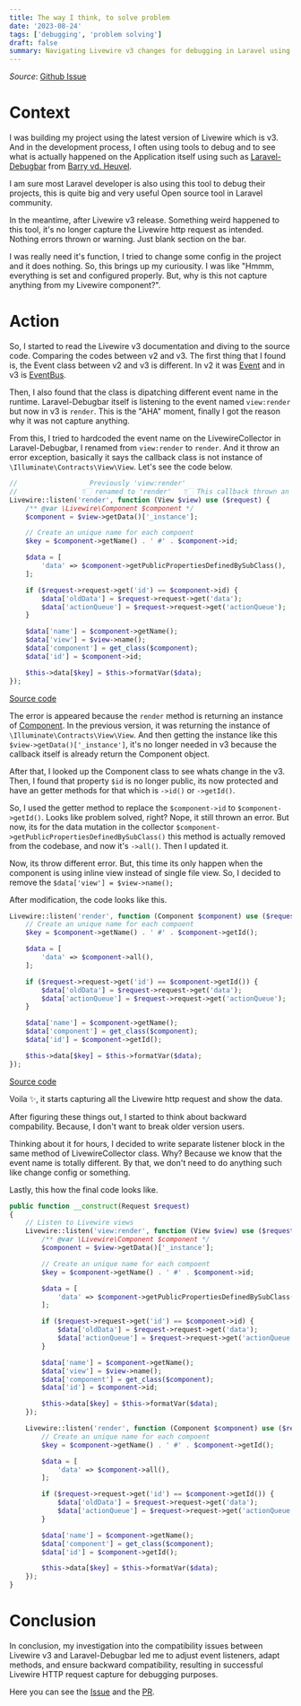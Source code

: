 ```yaml
---
title: The way I think, to solve problem
date: '2023-08-24'
tags: ['debugging', 'problem solving']
draft: false
summary: Navigating Livewire v3 changes for debugging in Laravel using Laravel Debugbar became a puzzle. Event name shifts, method replacements, and inline view hiccups. My dive, solutions, and compatibility fix revealed! 🕵️‍♂️🚀
---
```


_Source_: [Github Issue](https://github.com/barryvdh/laravel-debugbar/issues/1435)

# Context

I was building my project using the latest version of Livewire which is v3. And in the development process, I often using tools to debug and to see what is actually happened on the Application itself using such as [Laravel-Debugbar](https://github.com/barryvdh/laravel-debugbar) from [Barry vd. Heuvel](https://github.com/barryvdh).

I am sure most Laravel developer is also using this tool to debug their projects, this is quite big and very useful Open source tool in Laravel community.

In the meantime, after Livewire v3 release. Something weird happened to this tool, it's no longer capture the Livewire http request as intended. Nothing errors thrown or warning. Just blank section on the bar.

I was really need it's function, I tried to change some config in the project and it does nothing. So, this brings up my curiousity. I was like "Hmmm, everything is set and configured properly. But, why is this not capture anything from my Livewire component?".

# Action

So, I started to read the Livewire v3 documentation and diving to the source code. Comparing the codes between v2 and v3. The first thing that I found is, the Event class between v2 and v3 is different. In v2 it was [Event](https://github.com/livewire/livewire/blob/2.x/src/Event.php) and in v3 is [EventBus](https://github.com/livewire/livewire/blob/main/src/EventBus.php).

Then, I also found that the class is dipatching different event name in the runtime. Laravel-Debugbar itself is listening to the event named `view:render` but now in v3 is `render`. This is the "AHA" moment, finally I got the reason why it was not capture anything.

From this, I tried to hardcoded the event name on the LivewireCollector in Laravel-Debugbar, I renamed from `view:render` to `render`. And it throw an error exception, basically it says the callback class is not instance of `\Illuminate\Contracts\View\View`. Let's see the code below.

```php
//                  Previously 'view:render'
//                👇🏻 renamed to 'render'   👇🏻 This callback thrown an error
Livewire::listen('render', function (View $view) use ($request) {
    /** @var \Livewire\Component $component */
    $component = $view->getData()['_instance'];

    // Create an unique name for each compoent
    $key = $component->getName() . ' #' . $component->id;

    $data = [
        'data' => $component->getPublicPropertiesDefinedBySubClass(),
    ];

    if ($request->request->get('id') == $component->id) {
        $data['oldData'] = $request->request->get('data');
        $data['actionQueue'] = $request->request->get('actionQueue');
    }

    $data['name'] = $component->getName();
    $data['view'] = $view->name();
    $data['component'] = get_class($component);
    $data['id'] = $component->id;

    $this->data[$key] = $this->formatVar($data);
});
```

[Source code](https://github.com/barryvdh/laravel-debugbar/blob/cf4554d1dd7805a6a737dcb0f620c80d36850108/src/DataCollector/LivewireCollector.php#L26-L48)

The error is appeared because the `render` method is returning an instance of [Component](https://github.com/livewire/livewire/blob/main/src/Component.php). In the previous version, it was returning the instance of `\Illuminate\Contracts\View\View`. And then getting the instance like this `$view->getData()['_instance']`, it's no longer needed in v3 because the callback itself is already return the Component object.

After that, I looked up the Component class to see whats change in the v3. Then, I found that property `$id` is no longer public, its now protected and have an getter methods for that which is `->id()` or `->getId()`.

So, I used the getter method to replace the `$component->id` to `$component->getId()`. Looks like problem solved, right? Nope, it still thrown an error. But now, its for the data mutation in the collector `$component->getPublicPropertiesDefinedBySubClass()` this method is actually removed from the codebase, and now it's `->all()`. Then I updated it.

Now, its throw different error. But, this time its only happen when the component is using inline view instead of single file view. So, I decided to remove the `$data['view'] = $view->name();`

After modification, the code looks like this.

```php
Livewire::listen('render', function (Component $component) use ($request) {
    // Create an unique name for each compoent
    $key = $component->getName() . ' #' . $component->getId();

    $data = [
        'data' => $component->all(),
    ];

    if ($request->request->get('id') == $component->getId()) {
        $data['oldData'] = $request->request->get('data');
        $data['actionQueue'] = $request->request->get('actionQueue');
    }

    $data['name'] = $component->getName();
    $data['component'] = get_class($component);
    $data['id'] = $component->getId();

    $this->data[$key] = $this->formatVar($data);
});
```

[Source code](https://github.com/barryvdh/laravel-debugbar/blob/master/src/DataCollector/LivewireCollector.php#L51-L69)

Voila ✨, it starts capturing all the Livewire http request and show the data.

After figuring these things out, I started to think about backward compability. Because, I don't want to break older version users.

Thinking about it for hours, I decided to write separate listener block in the same method of LivewireCollector class. Why? Because we know that the event name is totally different. By that, we don't need to do anything such like change config or something.

Lastly, this how the final code looks like.

```php
public function __construct(Request $request)
{
    // Listen to Livewire views
    Livewire::listen('view:render', function (View $view) use ($request) {
        /** @var \Livewire\Component $component */
        $component = $view->getData()['_instance'];

        // Create an unique name for each compoent
        $key = $component->getName() . ' #' . $component->id;

        $data = [
            'data' => $component->getPublicPropertiesDefinedBySubClass(),
        ];

        if ($request->request->get('id') == $component->id) {
            $data['oldData'] = $request->request->get('data');
            $data['actionQueue'] = $request->request->get('actionQueue');
        }

        $data['name'] = $component->getName();
        $data['view'] = $view->name();
        $data['component'] = get_class($component);
        $data['id'] = $component->id;

        $this->data[$key] = $this->formatVar($data);
    });

    Livewire::listen('render', function (Component $component) use ($request) {
        // Create an unique name for each compoent
        $key = $component->getName() . ' #' . $component->getId();

        $data = [
            'data' => $component->all(),
        ];

        if ($request->request->get('id') == $component->getId()) {
            $data['oldData'] = $request->request->get('data');
            $data['actionQueue'] = $request->request->get('actionQueue');
        }

        $data['name'] = $component->getName();
        $data['component'] = get_class($component);
        $data['id'] = $component->getId();

        $this->data[$key] = $this->formatVar($data);
    });
}
```

# Conclusion

In conclusion, my investigation into the compatibility issues between Livewire v3 and Laravel-Debugbar led me to adjust event listeners, adapt methods, and ensure backward compatibility, resulting in successful Livewire HTTP request capture for debugging purposes.

Here you can see the [Issue](https://github.com/barryvdh/laravel-debugbar/issues/1435) and the [PR](https://github.com/barryvdh/laravel-debugbar/issues/1436).
